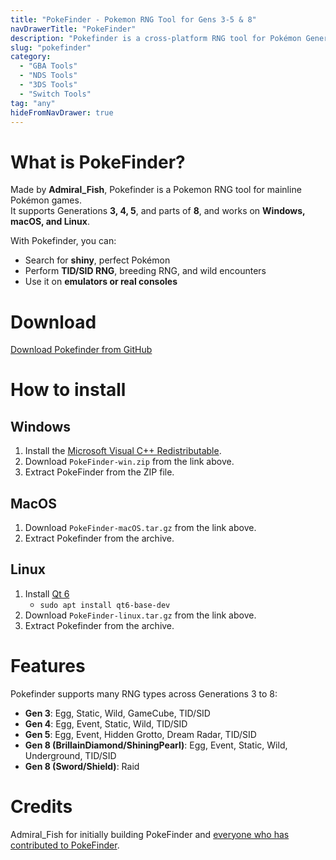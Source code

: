 ```yaml
---
title: "PokeFinder - Pokemon RNG Tool for Gens 3-5 & 8"
navDrawerTitle: "PokeFinder"
description: "Pokefinder is a cross-platform RNG tool for Pokémon Generations 3-5 & 8. Supports shiny hunting, TID/SID RNG, breeding, and more. Works for emulators and real hardware."
slug: "pokefinder"
category:
  - "GBA Tools"
  - "NDS Tools"
  - "3DS Tools"
  - "Switch Tools"
tag: "any"
hideFromNavDrawer: true
---
```


# What is PokeFinder?

Made by **Admiral_Fish**, Pokefinder is a Pokemon RNG tool for mainline Pokémon games.  
It supports Generations **3, 4, 5**, and parts of **8**, and works on **Windows, macOS, and Linux**.

With Pokefinder, you can:

- Search for **shiny**, perfect Pokémon
- Perform **TID/SID RNG**, breeding RNG, and wild encounters
- Use it on **emulators or real consoles**

# Download

[Download Pokefinder from GitHub](https://github.com/Admiral-Fish/PokeFinder/releases)

# How to install

## Windows

1. Install the [Microsoft Visual C++ Redistributable](https://support.microsoft.com/en-us/help/2977003/the-latest-supported-visual-c-downloads).
2. Download `PokeFinder-win.zip` from the link above.
3. Extract PokeFinder from the ZIP file.

## MacOS

1. Download `PokeFinder-macOS.tar.gz` from the link above.
2. Extract Pokefinder from the archive.

## Linux

1. Install [Qt 6](https://www.qt.io/download)
   - `sudo apt install qt6-base-dev`
2. Download `PokeFinder-linux.tar.gz` from the link above.
3. Extract Pokefinder from the archive.

# Features

Pokefinder supports many RNG types across Generations 3 to 8:

- **Gen 3**: Egg, Static, Wild, GameCube, TID/SID
- **Gen 4**: Egg, Event, Static, Wild, TID/SID
- **Gen 5**: Egg, Event, Hidden Grotto, Dream Radar, TID/SID
- **Gen 8 (BrillainDiamond/ShiningPearl)**: Egg, Event, Static, Wild, Underground, TID/SID
- **Gen 8 (Sword/Shield)**: Raid

# Credits

Admiral_Fish for initially building PokeFinder and [everyone who has contributed to PokeFinder](https://github.com/Admiral-Fish/PokeFinder/graphs/contributors).
